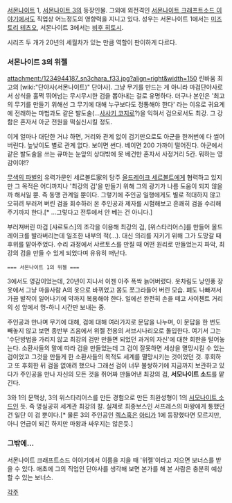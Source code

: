 [[서몬나이트]] 1, [[서몬나이트 3]]의 등장인물. 그외에 외전격인 [[서몬나이트 크래프트소드 이야기]]에서도 직업상 어느정도의 영향력을 지니고 있다. 성우는 서몬나이트 1에서는 [[미즈토리 테츠오]], 서몬나이트 3에서는 [[비후 히토시]].

시리즈 두 개가 20년의 세월차가 있는 만큼 역할이 판이하게 다르다.

=== 서몬나이트 3의 위젤 ===
attachment:/1234944187_sn3chara_f33.jpg?align=right&width=150 린바움 최고의 [wiki:"단야사(서몬나이트)" 단야사]. 그냥 무기를 만드는 게 아니라 마검단야사로서 상식을 훌쩍 뛰어넘는 무시무시한 검을 뽑아내는 걸로 유명하다. 더구나 본인은 '최고의 무기를 만들기 위해선 그 무기에 대해 누구보다도 정통해야 한다' 라는 이유로 귀요계에 전래하는 마법과도 같은 발도술(…[[사사키 코지로]]?)을 익혀서 검으로서도 최강. 그 강함은 혼자서 아군 전원을 떡실신시킬 정도.

이게 얼마나 대단한 거냐 하면, 거리와 관계 없이 검기만으로도 아군을 한꺼번에 다 썰어버린다. 높낮이도 별로 관계 없다. 보이면 썬다. 베이면 200 가까이 떨어진다. 아군에서 같은 발도술을 쓰는 큐마는 눈앞의 상대밖에 못 베건만 혼자서 사정거리 5칸. 뭐하는 영감이야!?

[[무색의 파벌]]의 유력가문인 세르볼트家의 당주 [[올드레이크 세르볼트]]에게 협력하고 있지만 그 목적은 어디까지나 '최강의 검'을 만들기 위해 그의 광기가 나름 도움이 되지 않을까 해서일 뿐. 즉 동맹 관계일 뿐이다. 그렇기에 주인공 일행에게도 별로 적대하지 않고 오히려 부러져 버린 검을 회수하러 온 주인공과 제자를 시험해보고 흔쾌히 검을 수리해 주기까지 한다.[* …그렇다고 전투에서 안 베는 건 아니다.]

부러져버린 마검 [샤르토스]의 조각을 이용해 최강의 검, [위스타리어스]를 만들어 올드레이크를 발라버리는데 일조한 내부의 적(…). 대신 의리를 지키기 위해 그가 도망갈 때 후위를 맡아주었다. 수리 과정에서 샤르토스를 만질 때 어떤 원리로 만들었는지 파악, 최강의 검을 만들 수 있게 되었다며 유유히 떠난다.

 === 서몬나이트 1의 위젤 ===
3에서도 영감이었는데, 20년이 지나서 이젠 아주 폭싹 늙어버렸다. 옷차림도 낭인풍 장옷에서 그냥 마을사람 A의 옷으로 바뀌었고 몸도 쪼그라들어 버린 모습. 폐도 나빠져서 가끔 발작이 일어나기에 약까지 복용해야 한다. 일에선 완전히 손을 떼고 사이첸트 거리의 성 앞에서 멍-하니 시간만 보내는 중.

주인공과 만나며 무기에 대해, 검에 대해 여러가지로 문답을 나누며, 이 문답을 한 번도 빼놓지 않고 보면 종반부 즈음에서 위젤 전용의 서브시나리오로 돌입한다. 여기서 그는 '수단방법을 가리지 않고 최강의 검만 만들면 되었던 과거의 자신'에 대한 회한을 털어놓는다. 소환사들의 말에 따라 검을 만들었는데 그 검이 잘못하면 세상을 멸망시킬 수 있는 검이었고 그것을 만들게 한 소환사들의 목적도 세계를 멸망시키는 것이었던 것. 후회하고 또 후회한 뒤 검을 없애려 했으나 그래선 검이 너무 불쌍하기에 지금까지 보관하고 있다가 주인공을 만나 자신의 모든 것을 쥐어짜 만들어낸 최강의 검, '''서모나이트 소드'''를 맡긴다.

3와 1의 문맥상, 3의 위스타리어스를 만든 경험으로 만든 최완성형이 1의 [[서모나이트 소드]]인 듯. 즉 명실공히 세계관 최강의 칼. 실제로 최종보스인 서프레스의 마왕에게 통했던건 일단 이 검 뿐이다.[* 물론 3의 주인공인 [[렉스]]혹은 [[아티]]가 1에 등장했다면 모르지만, 아니 언급이 되긴 하지만 마왕과 싸우지는 않은듯.]

=== 그밖에… ===
서몬나이트 크래프트소드 이야기에서 이름을 지을 때 '위젤'이라고 지으면 보너스를 받을 수 있다. 애초에 그의 직업인 단야사를 생각해 보면 본가를 해 본 사람은 충분히 예상할 수 있는 보너스.

[[각주]]
